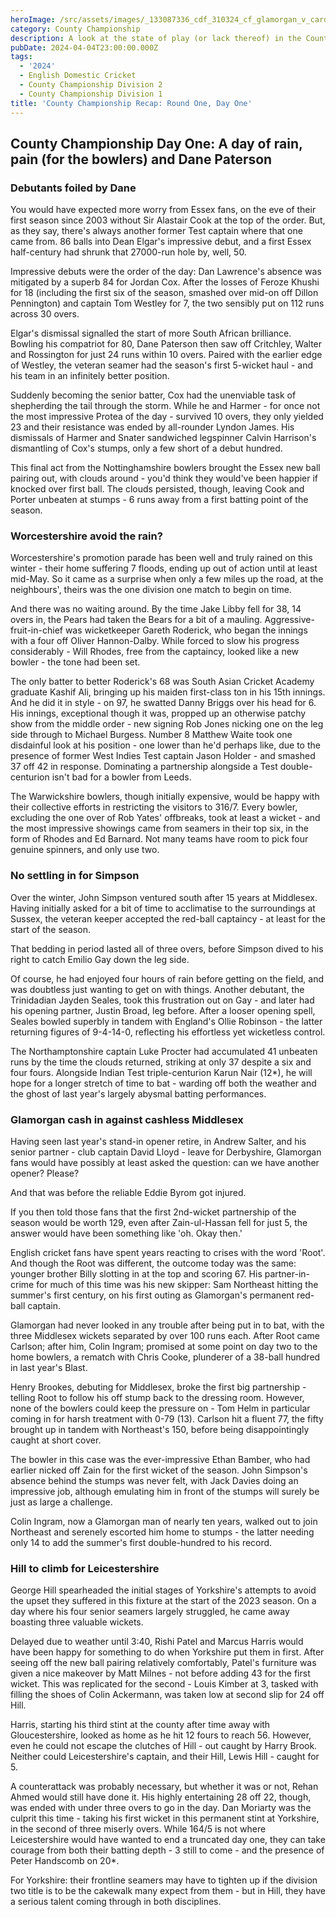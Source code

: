 ```yaml
---
heroImage: /src/assets/images/_133087336_cdf_310324_cf_glamorgan_v_cardiff_ucce_052.jpg
category: County Championship
description: A look at the state of play (or lack thereof) in the County Championship
pubDate: 2024-04-04T23:00:00.000Z
tags:
  - '2024'
  - English Domestic Cricket
  - County Championship Division 2
  - County Championship Division 1
title: 'County Championship Recap: Round One, Day One'
---
```


## County Championship Day One: A day of rain, pain (for the bowlers) and Dane Paterson

### Debutants foiled by Dane

You would have expected more worry from Essex fans, on the eve of their first season since 2003 without Sir Alastair Cook at the top of the order. But, as they say, there's always another former Test captain where that one came from. 86 balls into Dean Elgar's impressive debut, and a first Essex half-century had shrunk that 27000-run hole by, well, 50.

Impressive debuts were the order of the day: Dan Lawrence's absence was mitigated by a superb 84 for Jordan Cox. After the losses of Feroze Khushi for 18 (including the first six of the season, smashed over mid-on off Dillon Pennington) and captain Tom Westley for 7, the two sensibly put on 112 runs across 30 overs.

Elgar's dismissal signalled the start of more South African brilliance. Bowling his compatriot for 80, Dane Paterson then saw off Critchley, Walter and Rossington for just 24 runs within 10 overs. Paired with the earlier edge of Westley, the veteran seamer had the season's first 5-wicket haul - and his team in an infinitely better position.

Suddenly becoming the senior batter, Cox had the unenviable task of shepherding the tail through the storm. While he and Harmer - for once not the most impressive Protea of the day - survived 10 overs, they only yielded 23 and their resistance was ended by all-rounder Lyndon James. His dismissals of Harmer and Snater sandwiched legspinner Calvin Harrison's dismantling of Cox's stumps, only a few short of a debut hundred.

This final act from the Nottinghamshire bowlers brought the Essex new ball pairing out, with clouds around - you'd think they would've been happier if knocked over first ball. The clouds persisted, though, leaving Cook and Porter unbeaten at stumps - 6 runs away from a first batting point of the season.

### Worcestershire avoid the rain?

Worcestershire's promotion parade has been well and truly rained on this winter - their home suffering 7 floods, ending up out of action until at least mid-May. So it came as a surprise when only a few miles up the road, at the neighbours', theirs was the one division one match to begin on time.

And there was no waiting around. By the time Jake Libby fell for 38, 14 overs in, the Pears had taken the Bears for a bit of a mauling. Aggressive-fruit-in-chief was wicketkeeper Gareth Roderick, who began the innings with a four off Oliver Hannon-Dalby. While forced to slow his progress considerably - Will Rhodes, free from the captaincy, looked like a new bowler - the tone had been set.

The only batter to better Roderick's 68 was South Asian Cricket Academy graduate Kashif Ali, bringing up his maiden first-class ton in his 15th innings. And he did it in style - on 97, he swatted Danny Briggs over his head for 6. His innings, exceptional though it was, propped up an otherwise patchy show from the middle order - new signing Rob Jones nicking one on the leg side through to Michael Burgess. Number 8 Matthew Waite took one disdainful look at his position - one lower than he'd perhaps like, due to the presence of former West Indies Test captain Jason Holder - and smashed 37 off 42 in response. Dominating a partnership alongside a Test double-centurion isn't bad for a bowler from Leeds.

The Warwickshire bowlers, though initially expensive, would be happy with their collective efforts in restricting the visitors to 316/7. Every bowler, excluding the one over of Rob Yates' offbreaks, took at least a wicket - and the most impressive showings came from seamers in their top six, in the form of Rhodes and Ed Barnard. Not many teams have room to pick four genuine spinners, and only use two.

### No settling in for Simpson

Over the winter, John Simpson ventured south after 15 years at Middlesex. Having initially asked for a bit of time to acclimatise to the surroundings at Sussex, the veteran keeper accepted the red-ball captaincy - at least for the start of the season.

That bedding in period lasted all of three overs, before Simpson dived to his right to catch Emilio Gay down the leg side.

Of course, he had enjoyed four hours of rain before getting on the field, and was doubtless just wanting to get on with things. Another debutant, the Trinidadian Jayden Seales, took this frustration out on Gay - and later had his opening partner, Justin Broad, leg before. After a looser opening spell, Seales bowled superbly in tandem with England's Ollie Robinson - the latter returning figures of 9-4-14-0, reflecting his effortless yet wicketless control.

The Northamptonshire captain Luke Procter had accumulated 41 unbeaten runs by the time the clouds returned, striking at only 37 despite a six and four fours. Alongside Indian Test triple-centurion Karun Nair (12\*), he will hope for a longer stretch of time to bat - warding off both the weather and the ghost of last year's largely abysmal batting performances.

### Glamorgan cash in against cashless Middlesex

Having seen last year's stand-in opener retire, in Andrew Salter, and his senior partner - club captain David Lloyd - leave for Derbyshire, Glamorgan fans would have possibly at least asked the question: can we have another opener? Please?

And that was before the reliable Eddie Byrom got injured.

If you then told those fans that the first 2nd-wicket partnership of the season would be worth 129, even after Zain-ul-Hassan fell for just 5, the answer would have been something like 'oh. Okay then.'

English cricket fans have spent years reacting to crises with the word 'Root'. And though the Root was different, the outcome today was the same: younger brother Billy slotting in at the top and scoring 67. His partner-in-crime for much of this time was his new skipper: Sam Northeast hitting the summer's first century, on his first outing as Glamorgan's permanent red-ball captain.

Glamorgan had never looked in any trouble after being put in to bat, with the three Middlesex wickets separated by over 100 runs each. After Root came Carlson; after him, Colin Ingram; promised at some point on day two to the home bowlers, a rematch with Chris Cooke, plunderer of a 38-ball hundred in last year's Blast.

Henry Brookes, debuting for Middlesex, broke the first big partnership - telling Root to follow his off stump back to the dressing room. However, none of the bowlers could keep the pressure on - Tom Helm in particular coming in for harsh treatment with 0-79 (13). Carlson hit a fluent 77, the fifty brought up in tandem with Northeast's 150, before being disappointingly caught at short cover.

The bowler in this case was the ever-impressive Ethan Bamber, who had earlier nicked off Zain for the first wicket of the season. John Simpson's absence behind the stumps was never felt, with Jack Davies doing an impressive job, although emulating him in front of the stumps will surely be just as large a challenge.

Colin Ingram, now a Glamorgan man of nearly ten years, walked out to join Northeast and serenely escorted him home to stumps - the latter needing only 14 to add the summer's first double-hundred to his record.

### Hill to climb for Leicestershire

George Hill spearheaded the initial stages of Yorkshire's attempts to avoid the upset they suffered in this fixture at the start of the 2023 season. On a day where his four senior seamers largely struggled, he came away boasting three valuable wickets.

Delayed due to weather until 3:40, Rishi Patel and Marcus Harris would have been happy for something to do when Yorkshire put them in first. After seeing off the new ball pairing relatively comfortably, Patel's furniture was given a nice makeover by Matt Milnes - not before adding 43 for the first wicket. This was replicated for the second - Louis Kimber at 3, tasked with filling the shoes of Colin Ackermann, was taken low at second slip for 24 off Hill.

Harris, starting his third stint at the county after time away with Gloucestershire, looked as home as he hit 12 fours to reach 56. However, even he could not escape the clutches of Hill - out caught by Harry Brook. Neither could Leicestershire's captain, and their Hill, Lewis Hill - caught for 5.

A counterattack was probably necessary, but whether it was or not, Rehan Ahmed would still have done it. His highly entertaining 28 off 22, though, was ended with under three overs to go in the day. Dan Moriarty was the culprit this time - taking his first wicket in this permanent stint at Yorkshire, in the second of three miserly overs. While 164/5 is not where Leicestershire would have wanted to end a truncated day one, they can take courage from both their batting depth - 3 still to come - and the presence of Peter Handscomb on 20\*.

For Yorkshire: their frontline seamers may have to tighten up if the division two title is to be the cakewalk many expect from them - but in Hill, they have a serious talent coming through in both disciplines.
